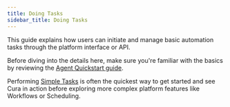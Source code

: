 ```yaml
---
title: Doing Tasks
sidebar_title: Doing Tasks
---
```


This guide explains how users can initiate and manage basic automation tasks through the platform interface or API.

Before diving into the details here, make sure you're familiar with the basics by reviewing the [Agent Quickstart guide](/quickstart/agent-quickstart).

Performing [Simple Tasks](/use-cases/simple-tasks) is often the quickest way to get started and see Cura in action before exploring more complex platform features like Workflows or Scheduling.
